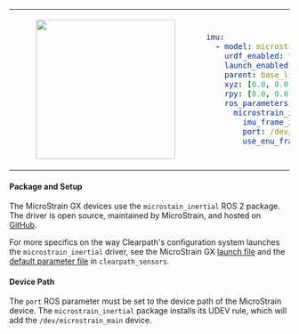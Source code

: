 <table>
<tr>
<td>
<center>
<figure>
    <img src={require("./img/microstrain_imu.png").default} width="250" />
</figure>
</center>
</td>
<td>

```yaml
imu:
  - model: microstrain_imu
    urdf_enabled: true
    launch_enabled: true
    parent: base_link
    xyz: [0.0, 0.0, 0.0]
    rpy: [0.0, 0.0, 0.0]
    ros_parameters:
      microstrain_inertial_driver:
        imu_frame_id: imu_0_link
        port: /dev/microstrain_main
        use_enu_frame: true
```

</td>
</tr>
</table>

#### Package and Setup

The MicroStrain GX devices use the `microstain_inertial` ROS 2 package. The driver is open source, maintained by MicroStrain, and hosted on [GitHub](https://github.com/LORD-MicroStrain/microstrain_inertial).

For more specifics on the way Clearpath's configuration system launches the `microstrain_inertial` driver, see the MicroStrain GX [launch file](https://github.com/clearpathrobotics/clearpath_robot/blob/main/clearpath_sensors/launch/microstrain_imu.launch.py) and the [default parameter file](https://github.com/clearpathrobotics/clearpath_robot/blob/main/clearpath_sensors/config/microstrain_imu.yaml) in `clearpath_sensors`.

#### Device Path

The `port` ROS parameter must be set to the device path of the MicroStrain device. The `microstrain_inertial` package installs its UDEV rule, which will add the `/dev/microstrain_main` device.
